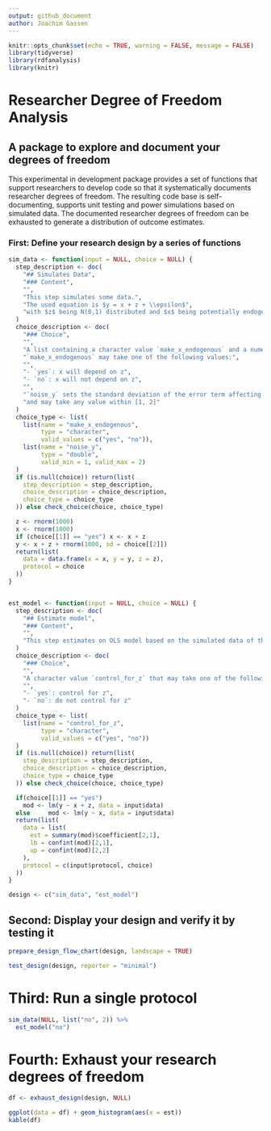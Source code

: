 ```yaml
---
output: github_document
author: Joachim Gassen
---
```


```r
knitr::opts_chunk$set(echo = TRUE, warning = FALSE, message = FALSE)
library(tidyverse)
library(rdfanalysis)
library(knitr)
```

# Researcher Degree of Freedom Analysis

## A package to explore and document your degrees of freedom

This experimental in development package provides a set of functions 
that support researchers to develop code so that it systematically documents
researcher degrees of freedom. The resulting code base is self-documenting, 
supports unit testing and power simulations based on simulated data. The 
documented researcher degrees of freedom can be exhausted to generate a 
distribution of outcome estimates.

### First: Define your research design by a series of functions
    
```r
sim_data <- function(input = NULL, choice = NULL) {
  step_description <- doc(
    "## Simulates Data",
    "### Content",
    "",
    "This step simulates some data.",
    "The used equation is $y = x + z + \\epsilon$",
    "with $z$ being N(0,1) distributed and $x$ being potentially endogenous to $z$ (see choices below)"
  )
  choice_description <- doc(
    "### Choice",
    "",
    "A list containing a character value `make_x_endogenous` and a numerical value `noise_y`.", 
    "`make_x_endogenous` may take one of the following values:",
    "",
    "- `yes`: x will depend on z",
    "- `no`: x will not depend on z",
    "",
    "`noise_y` sets the standard deviation of the error term affecting y",
    "and may take any value within [1, 2]"
  )
  choice_type <- list(
    list(name = "make_x_endogenous", 
         type = "character", 
         valid_values = c("yes", "no")),
    list(name = "noise_y", 
         type = "double", 
         valid_min = 1, valid_max = 2)
  )
  if (is.null(choice)) return(list(
    step_description = step_description,
    choice_description = choice_description,
    choice_type = choice_type
  )) else check_choice(choice, choice_type)

  z <- rnorm(1000)
  x <- rnorm(1000) 
  if (choice[[1]] == "yes") x <- x + z
  y <- x + z + rnorm(1000, sd = choice[[2]]) 
  return(list(
    data = data.frame(x = x, y = y, z = z),
    protocol = choice
  ))
}


est_model <- function(input = NULL, choice = NULL) {
  step_description <- doc(
    "## Estimate model",
    "### Content",
    "",
    "This step estimates on OLS model based on the simulated data of the last step"
  )
  choice_description <- doc(
    "### Choice",
    "",
    "A character value `control_for_z` that may take one of the following values:",
    "",
    "- `yes`: control for z",
    "- `no`: do not control for z"
  )
  choice_type <- list(
    list(name = "control_for_z", 
         type = "character", 
         valid_values = c("yes", "no"))
  )
  if (is.null(choice)) return(list(
    step_description = step_description,
    choice_description = choice_description,
    choice_type = choice_type
  )) else check_choice(choice, choice_type)

  if(choice[[1]] == "yes") 
    mod <- lm(y ~ x + z, data = input$data)
  else     mod <- lm(y ~ x, data = input$data)
  return(list(
    data = list(
      est = summary(mod)$coefficient[2,1],
      lb = confint(mod)[2,1],
      up = confint(mod)[2,2]
    ),
    protocol = c(input$protocol, choice)
  ))  
} 

design <- c("sim_data", "est_model")
```

## Second: Display your design and verify it by testing it

```r
prepare_design_flow_chart(design, landscape = TRUE)

test_design(design, reporter = "minimal")
```

# Third: Run a single protocol

```r
sim_data(NULL, list("no", 2)) %>%
  est_model("no")
```

# Fourth: Exhaust your research degrees of freedom

```r
df <- exhaust_design(design, NULL) 
```

```r
ggplot(data = df) + geom_histogram(aes(x = est))
kable(df)
```
